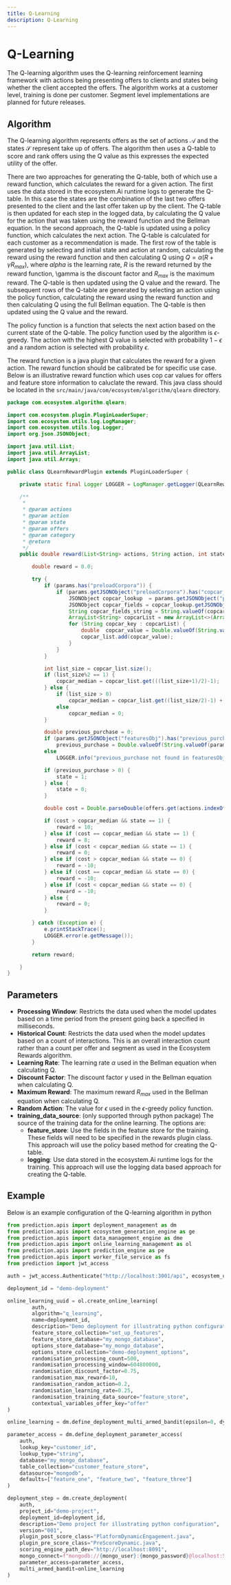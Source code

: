 ```yaml
---
title: Q-Learning
description: Q-Learning
---
```


# Q-Learning

The Q-learning algorithm uses the Q-learning reinforcement learning framework with actions being presenting offers to clients and states being whether the client accepted the offers. The algorithm works at a customer level, training is done per customer. Segment level implementations are planned for future releases.

## Algorithm

The Q-learning algorithm represents offers as the set of actions $\mathcal{A}$ and the states $\mathcal{S}$ represent take up of offers. The algorithm then uses a Q-table to score and rank offers using the Q value as this expresses the expected utility of the offer.

There are two approaches for generating the Q-table, both of which use a reward function, which calculates the reward for a given action. The first uses the data stored in the ecosystem.Ai runtime logs to generate the Q-table. In this case the states are the combination of the last two offers presented to the client and the last offer taken up by the client. The Q-table is then updated for each step in the logged data, by calculating the Q value for the action that was taken using the reward function and the Bellman equation. In the second approach, the Q-table is updated using a policy function, which calculates the next action. The Q-table is calculated for each customer as a recommendation is made. The first row of the table is generated by selecting and initial state and action at random, calculating the reward using the reward function and then calculating Q using $Q=\alpha (R + \gamma R_{max})$, where $alpha$ is the learning rate, $R$ is the reward returned by the reward function, \gamma is the discount factor and $R_{max}$ is the maximum reward. The Q-table is then updated using the Q value and the reward. The subsequent rows of the Q-table are generated by selecting an action using the policy function, calculating the reward using the reward function and then calculating Q using the full Bellman equation. The Q-table is then updated using the Q value and the reward.

The policy function is a function that selects the next action based on the current state of the Q-table. The policy function used by the algorithm is $\epsilon$-greedy. The action with the highest Q value is selected with probability $1-\epsilon$ and a random action is selected with probability $\epsilon$.

The reward function is a java plugin that calculates the reward for a given action. The reward function should be calibrated be for specific use case. Below is an illustrative reward function which uses cop car values for offers and feature store information to caluclate the reward. This java class should be located in the `src/main/java/com/ecosystem/algorithm/qlearn` directory.

```java
package com.ecosystem.algorithm.qlearn;

import com.ecosystem.plugin.PluginLoaderSuper;
import com.ecosystem.utils.log.LogManager;
import com.ecosystem.utils.log.Logger;
import org.json.JSONObject;

import java.util.List;
import java.util.ArrayList;
import java.util.Arrays;

public class QLearnRewardPlugin extends PluginLoaderSuper {

    private static final Logger LOGGER = LogManager.getLogger(QLearnRewardPlugin.class.getName());

    /**
     *
     * @param actions
     * @param action
     * @param state
     * @param offers
     * @param category
     * @return
     */
    public double reward(List<String> actions, String action, int state, List<String> offers, int category, JSONObject params, JSONObject log_action_state, String training_data_source) {

        double reward = 0.0;

        try {
            if (params.has("preloadCorpora")) {
                if (params.getJSONObject("preloadCorpora").has("copcar_lookup")) {
                    JSONObject copcar_lookup  = params.getJSONObject("preloadCorpora").getJSONObject("copcar_lookup");
                    JSONObject copcar_fields = copcar_lookup.getJSONObject("copcar");
                    String copcar_fields_string = String.valueOf(copcar_fields.get("value"));
                    ArrayList<String> copcarList = new ArrayList<>(Arrays.asList(copcar_fields_string.split(",")));
                    for (String copcar_key : copcarList) {
                        double  copcar_value = Double.valueOf(String.valueOf(params.getJSONObject("featuresObj").get(copcar_key)));
                        copcar_list.add(copcar_value);
                    }
                }
            }

            int list_size = copcar_list.size();
            if (list_size%2 == 1) {
                copcar_median = copcar_list.get(((list_size+1)/2)-1);
            } else {
                if (list_size > 0)
                    copcar_median = copcar_list.get((list_size/2)-1) + copcar_list.get(list_size/2);
                else
                    copcar_median = 0;
            }

            double previous_purchase = 0;
            if (params.getJSONObject("featuresObj").has("previous_purchase"))
                previous_purchase = Double.valueOf(String.valueOf(params.getJSONObject("featuresObj").get("previous_purchase")));
            else
                LOGGER.info("previous_purchase not found in featuresObj");

            if (previous_purchase > 0) {
                state = 1;
            } else {
                state = 0;
            }

            double cost = Double.parseDouble(offers.get(actions.indexOf(action)));

            if (cost > copcar_median && state == 1) {
                reward = 10;
            } else if (cost == copcar_median && state == 1) {
                reward = 8;
            } else if (cost < copcar_median && state == 1) {
                reward = 0;
            } else if (cost > copcar_median && state == 0) {
                reward = -10;
            } else if (cost == copcar_median && state == 0) {
                reward = -10;
            } else if (cost < copcar_median && state == 0) {
                reward = -10;
            } else {
                reward = 0;
            }

        } catch (Exception e) {
            e.printStackTrace();
            LOGGER.error(e.getMessage());
        }

        return reward;

    }
}
```

## Parameters

- **Processing Window**: Restricts the data used when the model updates based on a time period from the present going back a specified in milliseconds.
- **Historical Count**: Restricts the data used when the model updates based on a count of interactions. This is an overall interaction count rather than a count per offer and segment as used in the Ecosystem Rewards algorithm.
- **Learning Rate**: The learning rate $\alpha$ used in the Bellman equation when calculating Q. 
- **Discount Factor**: The discount factor $\gamma$ used in the Bellman equation when calculating Q.
- **Maximum Reward**: The maximum reward $R_{max}$ used in the Bellman equation when calculating Q.
- **Random Action**: The value for $\epsilon$ used in the $\epsilon$-greedy policy function.
- **training_data_source**: (only supported through python package) The source of the training data for the online learning. The options are:
  - **feature_store**: Use the fields in the feature store for the training. These fields will need to be specified in the rewards plugin class. This approach will use the policy based method for creating the Q-table.
  - **logging**: Use data stored in the ecosystem.Ai runtime logs for the training. This approach will use the logging data based approach for creating the Q-table.

## Example

Below is an example configuration of the Q-learning algorithm in python

```python
from prediction.apis import deployment_management as dm
from prediction.apis import ecosystem_generation_engine as ge
from prediction.apis import data_management_engine as dme
from prediction.apis import online_learning_management as ol
from prediction.apis import prediction_engine as pe
from prediction.apis import worker_file_service as fs
from prediction import jwt_access

auth = jwt_access.Authenticate("http://localhost:3001/api", ecosystem_username, ecosystem_password)

deployment_id = "demo-deployment"

online_learning_uuid = ol.create_online_learning(
        auth,
        algorithm="q_learning",
        name=deployment_id,
        description="Demo deployment for illustrating python configuration",
        feature_store_collection="set_up_features",
        feature_store_database="my_mongo_database",
        options_store_database="my_mongo_database",
        options_store_collection="demo-deployment_options",
        randomisation_processing_count=500,
        randomisation_processing_window=604800000,
        randomisation_discount_factor=0.75,
        randomisation_max_reward=10,
        randomisation_random_action=0.2,
        randomisation_learning_rate=0.25,
        randomisation_training_data_source="feature_store",
        contextual_variables_offer_key="offer"
)

online_learning = dm.define_deployment_multi_armed_bandit(epsilon=0, dynamic_interaction_uuid=online_learning_uuid)

parameter_access = dm.define_deployment_parameter_access(
    auth,
    lookup_key="customer_id",
    lookup_type="string",
    database="my_mongo_database",
    table_collection="customer_feature_store",
    datasource="mongodb",
    defaults=["feature_one", "feature_two", "feature_three"]
)

deployment_step = dm.create_deployment(
    auth,
    project_id="demo-project",
    deployment_id=deployment_id,
    description="Demo project for illustrating python configuration",
    version="001",
    plugin_post_score_class="PlatformDynamicEngagement.java",
    plugin_pre_score_class="PreScoreDynamic.java",
    scoring_engine_path_dev="http://localhost:8091",
    mongo_connect=f"mongodb://{mongo_user}:{mongo_password}@localhost:54445/?authSource=admin",
    parameter_access=parameter_access,
    multi_armed_bandit=online_learning
)
```


